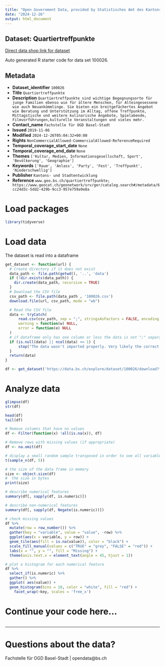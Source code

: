 ```yaml
---
title: "Open Government Data, provided by Statistisches Amt des Kantons Basel-Stadt - Fachstelle OGD"
date: "2024-12-26"
output: html_document
---
```


## Dataset: Quartiertreffpunkte

[Direct data shop link for dataset](https://data.bs.ch/explore/dataset/100026)

Auto generated R starter code for data set 100026.

## Metadata

- **Dataset_identifier** `100026`
- **Title** `Quartiertreffpunkte`
- **Description** `Quartiertreffpunkte sind wichtige Begegnungsorte für junge Familien ebenso wie für ältere Menschen, für Alteingesessene wie auch Neuankömmlinge. Sie bieten ein breitgefächertes Angebot wie Beratung und Unterstützung im Alltag, offene Treffpunkte, Mittagstische und weitere kulinarische Angebote, Spielabende, Filmvorführungen,kulturelle Veranstaltungen und vieles mehr.`
- **Contact_name** `Fachstelle für OGD Basel-Stadt`
- **Issued** `2019-11-06`
- **Modified** `2024-12-26T05:04:32+00:00`
- **Rights** `NonCommercialAllowed-CommercialAllowed-ReferenceRequired`
- **Temporal_coverage_start_date** `None`
- **Temporal_coverage_end_date** `None`
- **Themes** `['Kultur, Medien, Informationsgesellschaft, Sport', 'Bevölkerung', 'Geographie']`
- **Keywords** `['Raum', 'Anlass', 'Party', 'Fest', 'Treffpunkt', 'Niederschwellig']`
- **Publisher** `Kantons- und Stadtentwicklung`
- **Reference** `www.geo.bs.ch/quartiertreffpunkte; https://www.geocat.ch/geonetwork/srv/ger/catalog.search#/metadata/6cc24d3c-5dd2-429b-9cc3-957e759a9e8a`


# Load packages

```r

library(tidyverse)
```

# Load data

The dataset is read into a dataframe

```r
get_dataset <- function(url) {
  # Create directory if it does not exist
  data_path <- file.path(getwd(), '..', 'data')
  if (!dir.exists(data_path)) {
    dir.create(data_path, recursive = TRUE)
  }
  # Download the CSV file
  csv_path <- file.path(data_path , '100026.csv')
  download.file(url, csv_path, mode = "wb")

  # Read the CSV file
  data <- tryCatch(
      read.csv(csv_path, sep = ";", stringsAsFactors = FALSE, encoding = "UTF-8"),
      warning = function(w) NULL,
      error = function(e) NULL
  )
  # if dataframe only has one column or less the data is not ";" separated
  if (is.null(data) || ncol(data) <= 1) {
      stop("The data wasn't imported properly. Very likely the correct separator couldn't be found.\nPlease check the dataset manually and adjust the code.")
  }
  return(data)
}
```

```r

df <- get_dataset('https://data.bs.ch/explore/dataset/100026/download?format=csv&timezone=Europe%2FZurich')

```

# Analyze data

```r

glimpse(df)
str(df)

head(df)
tail(df)

```

```r
# Remove columns that have no values
df <- Filter(function(x) !all(is.na(x)), df)

# Remove rows with missing values (if appropriate)
df <- na.omit(df)
```

```r
# display a small random sample transposed in order to see all variables
t(sample_n(df, 5))
```

```r
# the size of the data frame in memory
size <- object.size(df)
#  the size in bytes
print(size)
```

```r
# describe numerical features
summary(df[, sapply(df, is.numeric)])
```

```r
# describe non-numerical features
summary(df[, sapply(df, Negate(is.numeric))])
```

```r
# check missing values
df %>%
  mutate(row = row_number()) %>%
  gather(key = "variable", value = "value", -row) %>%
  ggplot(aes(x = variable, y = row)) +
  geom_tile(aes(fill = is.na(value)), color = "black") +
  scale_fill_manual(values = c("TRUE" = "grey", "FALSE" = "red")) +
  labs(x = "", y = "", fill = "Missing") +
  theme(axis.text.x = element_text(angle = 45, hjust = 1))
```

```r
# plot a histogram for each numerical feature
df %>%
  select_if(is.numeric) %>%
  gather() %>%
  ggplot( aes(value)) +
  geom_histogram(bins = 10, color = "white", fill = "red") +
    facet_wrap(~key, scales = 'free_x')
```

# Continue your code here...

```r

```
------------------------------------------------------------------------

# Questions about the data?

Fachstelle für OGD Basel-Stadt | opendata@bs.ch

